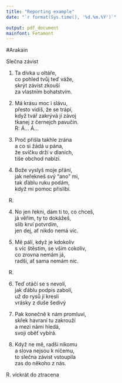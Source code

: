 ```yaml
---
title: "Reporting example"
date: "`r format(Sys.time(), '%d.%m.%Y')`"

output: pdf_document
mainfont: Fetamont
---
```



#Arakain

Slečna závist

1. Ta dívka u oltáře,  
co pohled tvůj teď váže,  
skrýt závist zkouší  
za vlastním bohatstvím.  

2. Má krásu moc i slávu,  
přesto vidíš, že se trápí,  
když tvář zakrývá jí závoj  
tkanej z černejch pavučin.  
R: Á... Á...  


3. Proč přišla takhle zrána  
a co si žádá u pána,  
že svíčku drží v dlaních,  
tiše obchod nabízí.  


3. Bože vyslyš moje přání,  
jak neřekneš svý "ano" mi,   
tak ďáblu ruku podám,  
když mi pomoc přislíbí.  
R.

4. No jen řekni, dám ti to, co chceš,  
já věřím, ty to dokážeš,  
slib krví potvrdím,  
jen dej, ať nikdo nemá víc.  


5. Mě pálí, když je kdokoliv  
s víc štěstím, se vším cokoliv,  
co zrovna nemám já,  
radši, ať sama nemám nic.  
R.


6. Teď otáčí se s nevolí,  
jak ďáblu podpis zabolí,  
už do rysů jí kreslí  
vrásky z duše šedivý  


7. Pak konečně k nám promluví,  
skřek havraní tu zakrouží  
a mezi námi hledá,  
svoji oběť vybírá.  


8. Když ne mě, radši nikomu  
a slova nejsou k ničemu,  
to slečna závist vstoupila  
zas do někoho z nás.  

R. víckrát do ztracena




 
 
